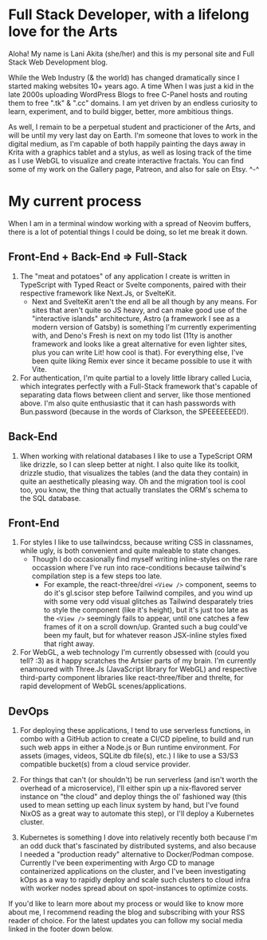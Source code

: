 # Full Stack Developer, with a lifelong love for the Arts
Aloha! My name is Lani Akita (she/her) and this is my personal site and Full Stack Web Development blog.

While the Web Industry (& the world) has changed dramatically since I started making websites 10+ years ago. A time When I was just a kid in the late 2000s uploading WordPress Blogs to free C-Panel hosts and routing them to free ".tk" & ".cc" domains. I am yet driven by an endless curiosity to learn, experiment, and to build bigger, better, more ambitious things.

As well, I remain to be a perpetual student and practicioner of the Arts, and will be until my very last day on Earth. I'm someone that loves to work in the digital medium, as I'm capable of both happily painting the days away in Krita with a graphics tablet and a stylus, as well as losing track of the time as I use WebGL to visualize and create interactive fractals. You can find some of my work on the Gallery page, Patreon, and also for sale on Etsy. ^-^

# My current process
When I am in a terminal window working with a spread of Neovim buffers, there is a lot of potential things I could be doing, so let me break it down.

## Front-End + Back-End => Full-Stack 
1. The "meat and potatoes" of any application I create is written in TypeScript with Typed React or Svelte components, paired with their respective framework like Next.Js, or SvelteKit.
   - Next and SvelteKit aren't the end all be all though by any means. For sites that aren't quite so JS heavy, and can make good use of the "interactive islands" architecture, Astro (a framework I see as a modern version of Gatsby) is something I'm currently experimenting with, and Deno's Fresh is next on my todo list (11ty is another framework and looks like a great alternative for even lighter sites, plus you can write Lit! how cool is that). For everything else, I've been quite liking Remix ever since it became possible to use it with Vite. 
2. For authentication, I'm quite partial to a lovely little library called Lucia, which integrates perfectly with a Full-Stack framework that's capable of separating data flows between client and server, like those mentioned above. I'm also quite enthusiastic that it can hash passwords with Bun.password (because in the words of Clarkson, the SPEEEEEEED!).
## Back-End
1. When working with relational databases I like to use a TypeScript ORM like drizzle, so I can sleep better at night. I also quite like its toolkit, drizzle studio, that visualizes the tables (and the data they contain) in quite an aesthetically pleasing way. Oh and the migration tool is cool too, you know, the thing that actually translates the ORM's schema to the SQL database.

## Front-End
1. For styles I like to use tailwindcss, because writing CSS in classnames, while ugly, is both convenient and quite maleable to state changes. 
   - Though I do occasionally find myself writing inline-styles on the rare occassion where I've run into race-conditions because tailwind's compilation step is a few steps too late. 
     - For example, the react-three/drei ```<View />``` component, seems to do it's gl.scisor step before Tailwind compiles, and you wind up with some very odd visual glitches as Tailwind desparately tries to style the component (like it's height), but it's just too late as the ```<View />``` seemingly fails to appear, until one catches a few frames of it on a scroll down/up. Granted such a bug could've been my fault, but for whatever reason JSX-inline styles fixed that right away.
2. For WebGL, a web technology I'm currently obsessed with (could you tell? :3) as it happy scratches the Artsier parts of my brain. I'm currently enamoured with Three.Js (JavaScript library for WebGL) and respective third-party component libraries like react-three/fiber and threlte, for rapid development of WebGL scenes/applications.

## DevOps
1. For deploying these applications, I tend to use serverless functions, in combo with a GitHub action to create a CI/CD pipeline, to build and run such web apps in either a Node.js or Bun runtime environment. For assets (images, videos, SQLite db file(s), etc.) I like to use a S3/S3 compatible bucket(s) from a cloud service provider.

2. For things that can't (or shouldn't) be run serverless (and isn't worth the overhead of a microservice), I'll either spin up a nix-flavored server instance on "the cloud" and deploy things the ol' fashioned way (this used to mean setting up each linux system by hand, but I've found NixOS as a great way to automate this step), or I'll deploy a Kubernetes cluster.

3. Kubernetes is something I dove into relatively recently both because I'm an odd duck that's fascinated by distributed systems, and also because I needed a "production ready" alternative to Docker/Podman compose. Currently I've been experimenting with Argo CD to manage containerized applications on the cluster, and I've been investigating kOps as a way to rapidly deploy and scale such clusters to cloud infra with worker nodes spread about on spot-instances to optimize costs.

If you'd like to learn more about my process or would like to know more about me, I recommend reading the blog and subscribing with your RSS reader of choice. For the latest updates you can follow my social media linked in the footer down below.
